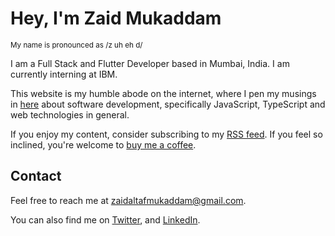 <h1 class="text-3xl">Hey, I'm Zaid Mukaddam</h1>
<small>My name is pronounced as /z uh eh d/</small>
<Spacer />

<MyPic />

<Spacer />

I am a Full Stack and Flutter Developer based in Mumbai, India. I am currently interning at IBM.

This website is my humble abode on the internet, where I pen my musings in [here](/posts) about software development, specifically JavaScript, TypeScript and web technologies in general.

If you enjoy my content, consider subscribing to my [RSS feed](/rss.xml). If you feel so inclined, you're welcome to [buy me a coffee](https://www.buymeacoffee.com/zaidmukaddam).


<Spacer />

## Contact
Feel free to reach me at [zaidaltafmukaddam@gmail.com](mailto:zaidaltafmukaddam@gmail.com?subject=Hey%Zaid).

You can also find me on [Twitter](https://twitter.com/zaidmukaddam), and [LinkedIn](https://www.linkedin.com/in/zaidmukaddam/).

